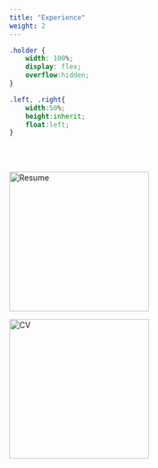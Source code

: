 ```yaml
---
title: "Experience"
weight: 2
---
```


```css

.holder {
    width: 100%;
    display: flex;
    overflow:hidden;
}

.left, .right{
    width:50%;
    height:inherit;
    float:left;
}

```

<br>
<br>

<div class="holder">
<div class="left">
<a href='/work/resume.html' target='_blank'><img src='/img/logos/resume-lettering.png' alt='Resume' width='250'></a>
</div>

<div class="right">
<a href='/work/cv.html' target='_blank'><img src='/img/logos/cv-lettering.png' alt='CV' width='250'></a>
</div>
</div>
<br>
<br>